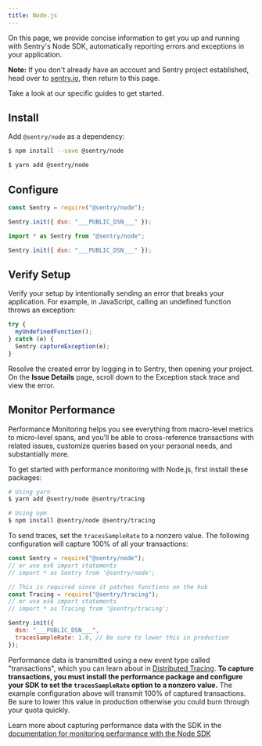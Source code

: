 ```yaml
---
title: Node.js
---
```


On this page, we provide concise information to get you up and running with Sentry's Node SDK, automatically reporting errors and exceptions in your application.

**Note:** If you don't already have an account and Sentry project established, head over to [sentry.io](https://sentry.io/signup/), then return to this page.

Take a look at our specific guides to get started.

<GuideGrid platform="node" />

## Install

Add `@sentry/node` as a dependency:

```bash {tabTitle:NPM}
$ npm install --save @sentry/node
```

```bash {tabTitle:Yarn}
$ yarn add @sentry/node
```

## Configure

```javascript {tabTitle:CommonJS}
const Sentry = require("@sentry/node");

Sentry.init({ dsn: "___PUBLIC_DSN___" });
```

```javascript {tabTitle:ESM}
import * as Sentry from "@sentry/node";

Sentry.init({ dsn: "___PUBLIC_DSN___" });
```

## Verify Setup

Verify your setup by intentionally sending an error that breaks your application. For example, in JavaScript, calling an undefined function throws an exception:

```javascript
try {
  myUndefinedFunction();
} catch (e) {
  Sentry.captureException(e);
}
```

Resolve the created error by logging in to Sentry, then opening your project. On the **Issue Details** page, scroll down to the Exception stack trace and view the error.

## Monitor Performance

Performance Monitoring helps you see everything from macro-level metrics to micro-level spans, and you’ll be able to cross-reference transactions with related issues, customize queries based on your personal needs, and substantially more.

To get started with performance monitoring with Node.js, first install these packages:

```bash
# Using yarn
$ yarn add @sentry/node @sentry/tracing

# Using npm
$ npm install @sentry/node @sentry/tracing
```

To send traces, set the `tracesSampleRate` to a nonzero value. The following configuration will capture 100% of all your transactions:

```javascript
const Sentry = require("@sentry/node");
// or use es6 import statements
// import * as Sentry from '@sentry/node';

// This is required since it patches functions on the hub
const Tracing = require("@sentry/tracing");
// or use es6 import statements
// import * as Tracing from '@sentry/tracing';

Sentry.init({
  dsn: "___PUBLIC_DSN___",
  tracesSampleRate: 1.0, // Be sure to lower this in production
});
```

Performance data is transmitted using a new event type called "transactions", which you can learn about in [Distributed Tracing](/performance-monitoring/distributed-tracing/#traces-transactions-and-spans). **To capture transactions, you must install the performance package and configure your SDK to set the `tracesSampleRate` option to a nonzero value.** The example configuration above will transmit 100% of captured transactions. Be sure to lower this value in production otherwise you could burn through your quota quickly.

Learn more about capturing performance data with the SDK in the [documentation for monitoring performance with the Node SDK](./performance/)
